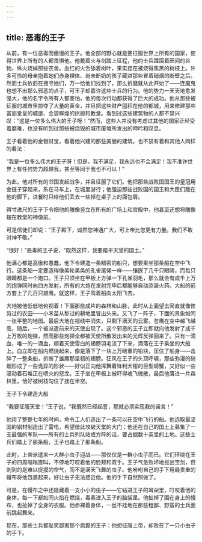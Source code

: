 ```yaml
---
---
---
```

title: 恶毒的王子
---



从前，有一位恶毒而傲慢的王子。他全部的野心就是要征服世界上所有的国家，使得世界上所有的人都畏惧他。他戴着火与剑踏上征程，他的士兵蹂躏着田间的谷物，纵火烧掉那些农舍。血红的火舌舔着树叶，果实挂在被烧得焦黑的树枝上。许多可怜的母亲抱着她们赤身裸体、尚未断奶的孩子藏进那些冒着硝烟的断壁之后。然而士兵依旧在搜寻她们，万一给他们找到了，那么折磨就从此开始了——连魔鬼也想不出那么邪恶的点子，可王子却嘉许这些士兵的行为。他的势力一天天地愈发强大，他的名字令所有人都害怕，他的每次行动都获得了巨大的成功。他从那些被征服的城市里掠夺了大量的黄金，并且把这些财产囤积在他的都城，用来修建那些富丽堂皇的城堡、金碧辉煌的拱廊和教堂。看到过这些建筑物的人都不禁兴叹：“这是一位多么伟大的王子呀！”然而，这些人并没有考虑过其他的国家正经受着磨难，也没有听到过那些被烧毁的城市废墟所发出的呻吟和叹息。

王子看着他的金银财宝，看着他兴建的那些美丽的建筑，也不禁有着和其他人同样的看法：

“我是一位多么伟大的王子呀！但是，我不满足，我永远也不会满足！我不准许世界上有任何势力超越我，甚至等同于我也不可以！”

为此，他对所有的邻国发起战争，并且征服了它们。他把那些战败国国王的皇冠用金链子穿起来，系在马车上，在城里游行；他强迫那些战败国的国王和大臣们跪在他的脚下，进餐时只给他们丢去一些掉在桌子上的面包屑。

得寸进尺的王子下令把他的雕像竖立在所有的广场上和宫殿中，他甚至还想将雕像摆在教堂的神像前。

可是信徒们却说：“王子殿下，诚然您神通广大，可上帝比您更有力量。我们不敢对神不敬。”

“很好！”恶毒的王子说，“既然这样，我要踏平天堂的国土。”

他满心都是高傲和愚蠢，他下令建造一条精密的船只，想要乘坐那条船在空中飞行。这条船一定要造得像美轮美奂的孔雀尾翎一样——镶嵌了几千只眼睛，而每只眼睛都是一个炮口。王子只须坐在甲板上方弹一下孔雀羽毛，那么就会有成千上万的炮弹同时向四方发射，所有的大炮在发射完毕后都能够自动添装火药。大船的前方套上了几百只雄鹰。就这样，王子驾着船向太阳飞去。

大地被他低低地俯视着！下面那些成片的森林和山脉，此时从上面望去简直就像修剪过的农田——小禾苗从犁过的耕地里冒出头来。又飞了一阵子，下面的景象如同一张平整的地图。最后大地在视线中消失，只剩下满天的云雾。苍鹰在空中越飞越高，随后，一个被派遣前来的天使出现了。这个邪恶的王子立即就向他发射了成千上万枚的炮弹，然而那些炮弹全都被天使所散发出来的光辉反弹回来了。只有一滴血，唯一的一滴血，顺着天使雪白的翅膀羽毛流了下来，滴落在王子乘坐的大船上。血立即在船内燃烧起来，像是落下了一块上万磅重的铅块，压住了船身——击碎了一整条船，折断了雄鹰那坚韧的翅膀。狂风在王子的头顶呼啸，那些弥漫的硝烟形成了一些诡异的形状——好似正向他挥舞着锋利大钳的巨型螃蟹，又好似一些滚动着石堆正在喷火的怒龙。王子坐在甲板上被吓得魂飞魄散，最后他落进一片森林里，恰好被树枝勾住了挂在半空。



王子下令建造大船

“我要征服天堂！”王子说，“我既然已经起誓，那就必须实现我的诺言！”

他用了整整七年的时间，命令工人们造出了一条可以在空中飞行的船。他选取最坚固的钢材制造出了雷电，希望借此攻破天堂的大门；他还在自己的国土上募集了一支最强的军队——所有的士兵列队站成方阵的话，要占据数十英里的土地。这些士兵们踏上了那条船，王子也踏上了那条船。

此时，上帝派遣来一大群小虫子迎战——那仅仅是一群小虫子而已。它们环绕在王子的四周嗡嗡直叫，不停地叮咬着他的脸颊和双手。王子气急败坏地拔出宝剑，但刺到的是难以捉摸的空气，而不是满天飞舞的虫子。他吩咐自己的手下用最贵重的幔布将他包裹起来，好让虫子无法接近他。他的手下自然照做了。

可是，在幔布之中还隐藏着一支小小的虫子——它钻进王子的耳朵里，叮咬着他的身体，每一下都如同火焰在燃烧，毒素进入王子的脑袋里。他扯掉了围在身上的幔布，也扯掉了全身的衣服。他赤裸着身体，一丝不挂地在那些粗鄙、野蛮的士兵面前跳起舞来。

现在，那些士兵都耻笑鄙夷那个疯癫的王子：他想征服上帝，却败在了一只小虫子的手下。
